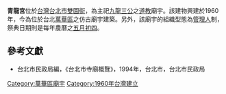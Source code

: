 '''青龍宮'''位於[[台灣|台灣]][[台北市|台北市]][[雙園街|雙園街]]，為主祀[[九龍三公|九龍三公]]之[[道教|道教]]廟宇。該建物興建於1960年，今為位於台北[[萬華區|萬華區]]之仿古廟宇建築。另外，該廟宇的組織型態為[[管理人|管理人]]制，祭典日期則是每年農曆之[[五月初四|五月初四]]。

==參考文獻==
*台北市民政局編，《台北市寺廟概覽》，1994年，台北市，台北市民政局

[[Category:萬華區廟宇|Category:萬華區廟宇]]
[[Category:1960年台灣建立|Category:1960年台灣建立]]